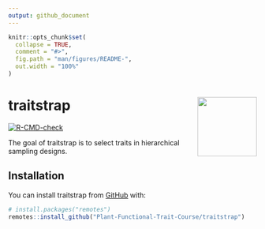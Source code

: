 ```yaml
---
output: github_document
---
```


<!-- README.md is generated from README.Rmd. Please edit that file -->

```r
knitr::opts_chunk$set(
  collapse = TRUE,
  comment = "#>",
  fig.path = "man/figures/README-",
  out.width = "100%"
)
```

# traitstrap <img src="man/figures/Traitstrap_hex.png" align="right" alt="" width="120" />

<!-- badges: start -->
[![R-CMD-check](https://github.com/Plant-Functional-Trait-Course/traitstrap/actions/workflows/R-CMD-check.yaml/badge.svg)](https://github.com/Plant-Functional-Trait-Course/traitstrap/actions/workflows/R-CMD-check.yaml)
<!-- badges: end -->

The goal of traitstrap is to select traits in hierarchical sampling designs.

## Installation

You can install traitstrap from [GitHub](https://github.com/Plant-Functional-Trait-Course/traitstrap) with:

``` r
# install.packages("remotes")
remotes::install_github("Plant-Functional-Trait-Course/traitstrap")
```
